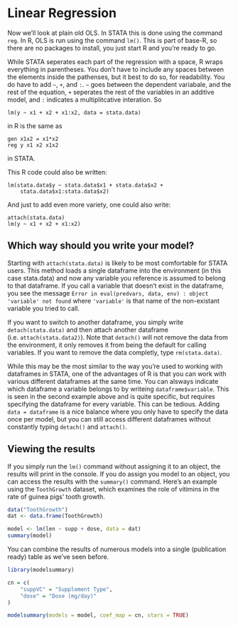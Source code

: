 # Linear Regression

Now we'll look at plain old OLS.  In STATA this is done using the command `reg`. In R, OLS is run using the command `lm()`. This is part of base-R, so there are no packages to install, you just start R and you're ready to go. 

While STATA seperates each part of the regression with a space, R wraps everything in parentheses. You don't have to include any spaces between the elements inside the pathenses, but it best to do so, for readability. You do have to add `~`, `+`, and `:`. `~` goes between the dependent variabale, and the rest of the equation, `+` seperates the rest of the variables in an additive model, and `:` indicates a multiplitcative interation. So 

```lm(y ~ x1 + x2 + x1:x2, data = stata.data)```

in R is the same as 

```
gen x1x2 = x1*x2
reg y x1 x2 x1x2
``` 
in STATA.

This R code could also be written: 
```
lm(stata.data$y ~ stata.data$x1 + stata.data$x2 + 
    stata.data$x1:stata.data$x2)
```
And just to add even more variety, one could also write:
```
attach(stata.data)
lm(y ~ x1 + x2 + x1:x2)
```

## Which way should you write your model?
Starting with `attach(stata.data)` is likely to be most comfortable for STATA users. This method loads a single dataframe into the environment (in this case stata.data) and now any variable you reference is assumed to belong to that dataframe. If you call a variable that doesn't exist in the dataframe, you see the message `Error in eval(predvars, data, env) : object 'variable' not found` where `'variable'` is that name of the non-existant variable you tried to call. 

If you want to switch to another dataframe, you simply write `detach(stata.data)` and then attach another dataframe (i.e. `attach(stata.data2)`). Note that `detach()` will not remove the data from the environment, it only removes it from being the default for calling variables. If you want to remove the data completly, type `rm(stata.data)`.

While this may be the most similar to the way you're used to working with dataframes in STATA, one of the advantages of R is that you can work with various different dataframes at the same time. You can alsways indicate which dataframe a variable belongs to by writeing `dataframe$variable`. This is seen in the second example above and is quite specific, but requires specifying the dataframe for every variable. This can be tedious. Adding `data = dataframe` is a nice balance where you only have to specify the data once per model, but you can still access different dataframes without constantly typing `detach()` and `attach()`.  

## Viewing the results
If you simply run the `lm()` command without assigning it to an object, the results will print in the console. If you do assign you model to an object, you can access the results with the `summary()` command. Here's an example using the `ToothGrowth` dataset, which examines the role of vitimins in the rate of guinea pigs' tooth growth. 

```r
data("ToothGrowth")
dat <- data.frame(ToothGrowth)

model <- lm(len ~ supp + dose, data = dat)
summary(model)
```

You can combine the results of numerous models into a single (publication ready) table as we've seen before.

```r
library(modelsummary)

cn = c(
    "suppVC" = "Supplement Type",
    "dose" = "Dose (mg/day)"
)

modelsummary(models = model, coef_map = cn, stars = TRUE)
```